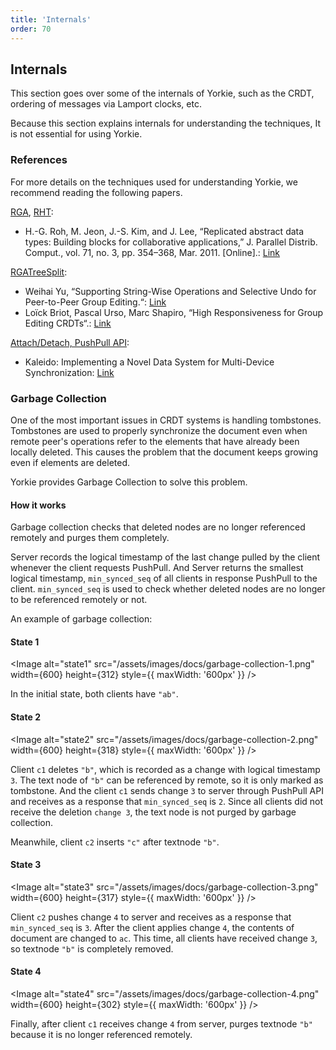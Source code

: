 ```yaml
---
title: 'Internals'
order: 70
---
```


## Internals

This section goes over some of the internals of Yorkie, such as the CRDT, ordering of messages via Lamport clocks, etc.

<Alert status="warning">Because this section explains internals for understanding the techniques, It is not essential for using Yorkie.</Alert>

### References

For more details on the techniques used for understanding Yorkie, we recommend reading the following papers.

[RGA](https://github.com/yorkie-team/yorkie/blob/main/pkg/document/crdt/rga_tree_list.go), [RHT](https://github.com/yorkie-team/yorkie/blob/main/pkg/document/crdt/rht.go):

- H.-G. Roh, M. Jeon, J.-S. Kim, and J. Lee, “Replicated abstract data types: Building blocks for collaborative applications,” J. Parallel Distrib. Comput., vol. 71, no. 3, pp. 354–368, Mar. 2011. [Online].: [Link](https://www.researchgate.net/publication/220379659_Replicated_abstract_data_types_Building_blocks_for_collaborative_applications)

[RGATreeSplit](https://github.com/yorkie-team/yorkie/blob/main/pkg/document/crdt/rga_tree_split.go):

- Weihai Yu, “Supporting String-Wise Operations and Selective Undo for Peer-to-Peer Group Editing.“: [Link](https://dl.acm.org/doi/10.1145/2660398.2660401)
- Loïck Briot, Pascal Urso, Marc Shapiro, “High Responsiveness for Group Editing CRDTs“.: [Link](https://hal.archives-ouvertes.fr/hal-01343941)

[Attach/Detach, PushPull API](https://github.com/yorkie-team/yorkie/blob/main/server/rpc/yorkie_server.go):

- Kaleido: Implementing a Novel Data System for Multi-Device Synchronization: [Link](https://www.semanticscholar.org/paper/Kaleido%3A-Implementing-a-Novel-Data-System-for-Roh-Kim/9c850fcf2763243e56e6248af5315d4b86602fda)

### Garbage Collection

One of the most important issues in CRDT systems is handling tombstones. Tombstones are used to properly synchronize the document even when remote peer's operations refer to the elements that have already been locally deleted. This causes the problem that the document keeps growing even if elements are deleted.

Yorkie provides Garbage Collection to solve this problem.

#### How it works

Garbage collection checks that deleted nodes are no longer referenced remotely and purges them completely.

Server records the logical timestamp of the last change pulled by the client whenever the client requests PushPull. And Server returns the smallest logical timestamp, `min_synced_seq` of all clients in response PushPull to the client. `min_synced_seq` is used to check whether deleted nodes are no longer to be referenced remotely or not.

An example of garbage collection:

#### State 1

<Image
  alt="state1"
  src="/assets/images/docs/garbage-collection-1.png"
  width={600}
  height={312}
  style={{ maxWidth: '600px' }}
/>

In the initial state, both clients have `"ab"`.

#### State 2

<Image
  alt="state2"
  src="/assets/images/docs/garbage-collection-2.png"
  width={600}
  height={318}
  style={{ maxWidth: '600px' }}
/>

Client `c1` deletes `"b"`, which is recorded as a change with logical timestamp `3`. The text node of `"b"` can be referenced
by remote, so it is only marked as tombstone. And the client `c1` sends change `3` to server through PushPull API and receives
as a response that `min_synced_seq` is `2`. Since all clients did not receive the deletion `change 3`, the text node is not
purged by garbage collection.

Meanwhile, client `c2` inserts `"c"` after textnode `"b"`.

#### State 3

<Image
  alt="state3"
  src="/assets/images/docs/garbage-collection-3.png"
  width={600}
  height={317}
  style={{ maxWidth: '600px' }}
/>

Client `c2` pushes change `4` to server and receives as a response that `min_synced_seq` is `3`. After the client applies change `4`, the contents of document are changed to `ac`. This time, all clients have received change `3`, so textnode `"b"` is completely removed.

#### State 4

<Image
  alt="state4"
  src="/assets/images/docs/garbage-collection-4.png"
  width={600}
  height={302}
  style={{ maxWidth: '600px' }}
/>

Finally, after client `c1` receives change `4` from server, purges textnode `"b"` because it is no longer referenced remotely.